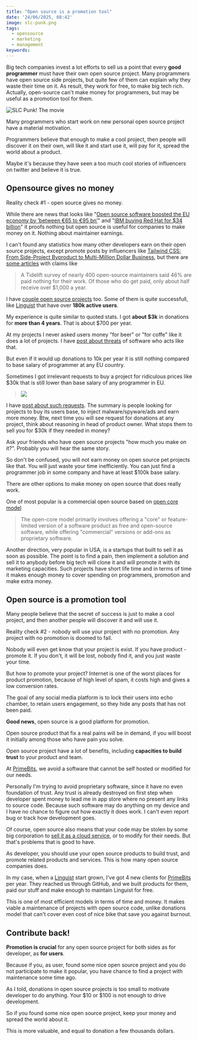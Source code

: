 ```yaml
---
title: "Open source is a promotion tool"
date: '24/06/2025, 08:42'
image: slc-punk.png
tags:
  - opensource
  - marketing
  - management
keywords:
---
```


Big tech companies invest a lot efforts to sell us a point that every **good programmer** must have their own open source project. Many programmers have open source side projects, but quite few of them can explain why they waste their time on it. As result, they work for free, to make big tech rich. Actually, open-source can't make money for programmers, but may be useful as a promotion tool for them.

![SLC Punk! The movie](slc-punk.png)

Many programmers who start work on new personal open source project have a material motivation.

Programmers believe that enough to make a cool project, then people will discover it on their own, will like it and start use it, will pay for it, spread the world about a product.

Maybe it's because they have seen a too much cool stories of influencers on twitter and believe it is true.


## Opensource gives no money

Reality check #1 - open source gives no money.

While there are news that looks like "[Open source software boosted the EU economy by ‘between €65 to €95 bn’](https://www.euractiv.com/section/tech/news/open-source-software-boosted-the-eu-economy-by-between-e65-to-e95-bn-report/)" and "[IBM buying Red Hat for $34 billion](https://www.wired.com/story/ibm-buys-red-hat/)" it proofs nothing but open source is useful for companies to make money on it. Nothing about maintainer earnings.

I can't found any statistics how many other developers earn on their open source projects, except promote posts by influencers like [Tailwind CSS: From Side-Project Byproduct to Multi-Million Dollar Business](https://adamwathan.me/tailwindcss-from-side-project-byproduct-to-multi-mullion-dollar-business/), but there are [some articles](https://www.businessinsider.com/open-source-developers-burnout-low-pay-internet-2022-3) with claims like

> A Tidelift survey of nearly 400 open-source maintainers said 46% are paid nothing for their work. Of those who do get paid, only about half receive over $1,000 a year.

I have [couple open source projects](https://github.com/vitonsky) too. Some of them is quite successfull, like [Linguist](https://linguister.io/) that have over **180k active users**.

My experience is quite similar to quoted stats. I got **about $3k** in donations for **more than 4 years**. That is about $700 per year.

At my projects I never asked users money "for beer" or "for coffe" like it does a lot of projects. I have [post about threats](/blog/2024/06/20/politics-in-software/) of software who acts like that.

But even if it would up donations to 10k per year it is still nothing compared to base salary of programmer at any EU country.

Sometimes I got irrelevant requests to buy a project for ridiculous prices like $30k that is still lower than base salary of any programmer in EU.

> ![](./buy-request.png)

I have [post about such requests](/blog/2023/09/01/malware-in-browser-extensions/#monetization-offers-of-scammers). The summary is people looking for projects to buy its users base, to inject malware/spyware/ads and earn more money. Btw, next time you will see request for donations at any project, think about reasoning in head of product owner. What stops them to sell you for $30k if they needed in money?

Ask your friends who have open source projects "how much you make on it?". Probably you will hear the same story.

So don't be confused, you will not earn money on open source pet projects like that. You will just waste your time inefficiently. You can just find a programmer job in some company and have at least $100k base salary.

There are other options to make money on open source that does really work.

One of most popular is a commercial open source based on [open core model](https://en.wikipedia.org/wiki/Open-core_model)

>  The open-core model primarily involves offering a "core" or feature-limited version of a software product as free and open-source software, while offering "commercial" versions or add-ons as proprietary software.

Another direction, very popular in USA, is a startups that built to sell it as soon as possible. The point is to find a pain, then implement a solution and sell it to anybody before big tech will clone it and will promote it with its marketing capacities. Such projects have short life time and in terms of time it makes enough money to cover spending on programmers, promotion and make extra money.


## Open source is a promotion tool

Many people believe that the secret of success is just to make a cool project, and then another people will discover it and will use it.

Reality check #2 - nobody will use your project with no promotion. Any project with no promotion is doomed to fail.

Nobody will even get know that your project is exist. If you have product - promote it. If you don't, it will be lost, nobody find it, and you just waste your time.

But how to promote your project? Internet is one of the worst places for product promotion, because of high level of spam, it costs high and gives a low conversion rates.

The goal of any social media platform is to lock their users into echo chamber, to retain users engagement, so they hide any posts that has not been paid.

**Good news**, open source is a good platform for promotion.

Open source product that fix a real pains will be in demand, if you will boost it initially among those who have pain you solve.

Open source project have a lot of benefits, including **capacities to build trust** to your product and team.

At [PrimeBits](https://primebits.org), we avoid a software that cannot be self hosted or modified for our needs.

Personally I'm trying to avoid proprietary software, since it have no even foundation of trust. Any trust is already destroyed on first step when developer spent money to lead me in app store where no present any links to source code. Because such software may do anything on my device and I have no chance to figure out how exactly it does work. I can't even report bug or track how development goes.


Of course, open source also means that your code may be stolen by some big corporation to [sell it as a cloud service](https://redis.io/blog/redis-adopts-dual-source-available-licensing/), or to modify for their needs. But that's problems that is good to have.

As developer, you should use your open source products to build trust, and promote related products and services. This is how many open source companies does.

In my case, when a [Linguist](https://linguister.io/) start grown, I've got 4 new clients for [PrimeBits](https://primebits.org) per year. They reached us through GitHub, and we built products for them, paid our stuff and make enough to maintain Linguist for free.

This is one of most efficient models in terms of time and money. It makes viable a maintenance of projects with open source code, unlike donations model that can't cover even cost of nice bike that save you against burnout.


## Contribute back!

**Promotion is crucial** for any open source project for both sides as for developer, as **for users**.

Because if you, as user, found some nice open source project and you do not participate to make it popular, you have chance to find a project with maintenance some time ago.

As I told, donations in open source projects is too small to motivate developer to do anything. Your $10 or $100 is not enough to drive development.

So if you found some nice open source project, keep your money and spread the world about it.

This is more valuable, and equal to donation a few thousands dollars.
